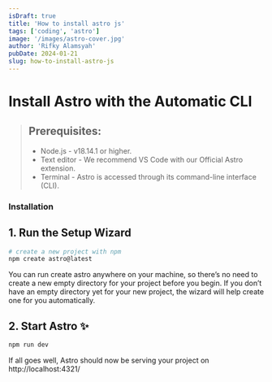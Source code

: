 ```yaml
---
isDraft: true
title: 'How to install astro js'
tags: ['coding', 'astro']
image: '/images/astro-cover.jpg'
author: 'Rifky Alamsyah'
pubDate: 2024-01-21
slug: how-to-install-astro-js
---
```


# Install Astro with the Automatic CLI

> ## Prerequisites:
>
> - Node.js - v18.14.1 or higher.
> - Text editor - We recommend VS Code with our Official Astro extension.
> - Terminal - Astro is accessed through its command-line interface (CLI).

### Installation

## 1. Run the Setup Wizard

```sh
# create a new project with npm
npm create astro@latest
```

You can run create astro anywhere on your machine, so there’s no need to create a new empty directory for your project before you begin. If you don’t have an empty directory yet for your new project, the wizard will help create one for you automatically.

## 2. Start Astro ✨

```sh
npm run dev
```

If all goes well, Astro should now be serving your project on http://localhost:4321/
